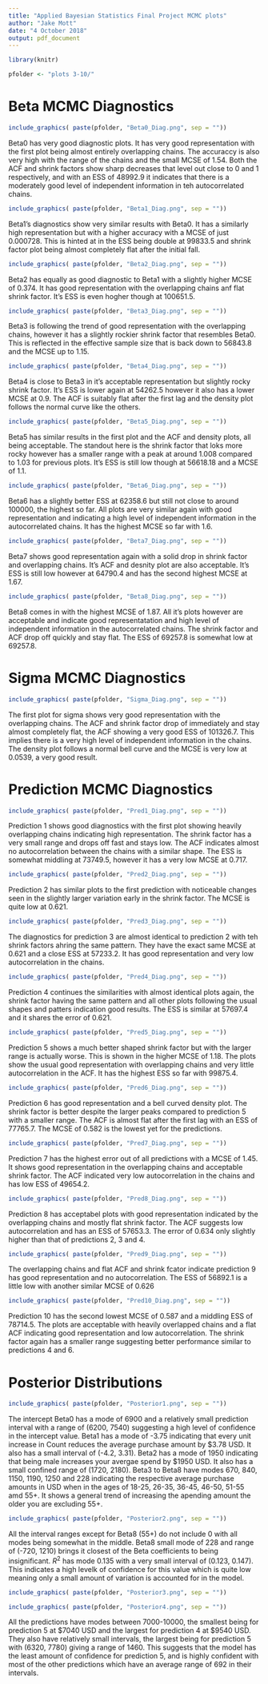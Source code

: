 ---
title: "Applied Bayesian Statistics Final Project MCMC plots"
author: "Jake Mott"
date: "4 October 2018"
output: pdf_document
---

```{r, echo=FALSE, warning=FALSE, message=FALSE}
library(knitr)

pfolder <- "plots 3-10/"
```

# Beta MCMC Diagnostics

```{r, out.width = "400px", echo=FALSE}
include_graphics( paste(pfolder, "Beta0_Diag.png", sep = ""))
```

Beta0 has very good diagnostic plots. It has very good representation with the first plot being almost entirely overlapping chains. The accuraccy is also very high with the range of the chains and the small MCSE of 1.54. Both the ACF and shrink factors show sharp decreases that level out close to 0 and 1 respectively, and with an ESS of 48992.9 it indicates that there is a moderately good level of independent information in teh autocorrelated chains.

```{r, out.width = "400px", echo=FALSE}
include_graphics( paste(pfolder, "Beta1_Diag.png", sep = ""))
```

Beta1's diagnostics show very similar results with Beta0. It has a similarly high representation but with a higher accuracy with a MCSE of just 0.000728. This is hinted at in the ESS being double at 99833.5 and shrink factor plot being almost completely flat after the initial fall.

```{r, out.width = "400px", echo=FALSE}
include_graphics( paste(pfolder, "Beta2_Diag.png", sep = ""))
```

Beta2 has equally as good diagnostic to Beta1 with a slightly higher MCSE of 0.374. It has good representation with the overlapping chains anf flat shrink factor. It's ESS is even hogher though at 100651.5.

```{r, out.width = "400px", echo=FALSE}
include_graphics( paste(pfolder, "Beta3_Diag.png", sep = ""))
```

Beta3 is following the trend of good representation with the overlapping chains, however it has a slightly rockier shrink factor that resembles Beta0. This is reflected in the effective sample size that is back down to 56843.8 and the MCSE up to 1.15.

```{r, out.width = "400px", echo=FALSE}
include_graphics( paste(pfolder, "Beta4_Diag.png", sep = ""))
```

Beta4 is close to Beta3 in it's acceptable representation but slightly rocky shrink factor. It's ESS is lower again at 54262.5 however it also has a lower MCSE at 0.9. The ACF is suitably flat after the first lag and the density plot follows the normal curve like the others.

```{r, out.width = "400px", echo=FALSE}
include_graphics( paste(pfolder, "Beta5_Diag.png", sep = ""))
```

Beta5 has similar results in the first plot and the ACF and density plots, all being acceptable. The standout here is the shrink factor that loks more rocky however has a smaller range with a peak at around 1.008 compared to 1.03 for previous plots. It's ESS is still low though at 56618.18 and a MCSE of 1.1.

```{r, out.width = "400px", echo=FALSE}
include_graphics( paste(pfolder, "Beta6_Diag.png", sep = ""))
```

Beta6 has a slightly better ESS at 62358.6 but still not close to around 100000, the highest so far. All plots are very similar again with good representation and indicating a high level of independent information in the autocorrelated chains. It has the highest MCSE so far with 1.6.

```{r, out.width = "400px", echo=FALSE}
include_graphics( paste(pfolder, "Beta7_Diag.png", sep = ""))
```

Beta7 shows good representation again with a solid drop in shrink factor and overlapping chains. It's ACF and desnity plot are also acceptable. It's ESS is still low however at 64790.4 and has the second highest MCSE at 1.67.

```{r, out.width = "400px", echo=FALSE}
include_graphics( paste(pfolder, "Beta8_Diag.png", sep = ""))
```

Beta8 comes in with the highest MCSE of 1.87. All it's plots however are acceptable and indicate good representatation and high level of independent information in the autocorrelated chains. The shrink factor and ACF drop off quickly and stay flat. The ESS of 69257.8 is somewhat low at 69257.8. 

# Sigma MCMC Diagnostics

```{r, out.width = "400px", echo=FALSE}
include_graphics( paste(pfolder, "Sigma_Diag.png", sep = ""))
```

The first plot for sigma shows very good representation with the overlapping chains. The ACF and shrink factor drop of immediately and stay almost completely flat, the ACF showing a very good ESS of 101326.7. This implies there is a very high level of independent information in the chains. The density plot follows a normal bell curve and the MCSE is very low at 0.0539, a very good result.

# Prediction MCMC Diagnostics 

```{r, out.width = "400px", echo=FALSE}
include_graphics( paste(pfolder, "Pred1_Diag.png", sep = ""))
```

Prediction 1 shows good diagnostics with the first plot showing heavily overlapping chains indicating high representation. The shrink factor has a very small range and drops off fast and stays low. The ACF indicates almost no autocorrelation between the chains with a similar shape. The ESS is somewhat middling at 73749.5, however it has a very low MCSE at 0.717.

```{r, out.width = "400px", echo=FALSE}
include_graphics( paste(pfolder, "Pred2_Diag.png", sep = ""))
```

Prediction 2 has similar plots to the first prediction with noticeable changes seen in the slightly larger variation early in the shrink factor. The MCSE is quite low at 0.621.

```{r, out.width = "400px", echo=FALSE}
include_graphics( paste(pfolder, "Pred3_Diag.png", sep = ""))
```

The diagnostics for prediction 3 are almost identical to prediction 2 with teh shrink factors ahring the same pattern. They have the exact same MCSE at 0.621 and a close ESS at 57233.2. It has good representation and very low autocorrelation in the chains.

```{r, out.width = "400px", echo=FALSE}
include_graphics( paste(pfolder, "Pred4_Diag.png", sep = ""))
```

Prediction 4 continues the similarities with almost identical plots again, the shrink factor having the same pattern and all other plots following the usual shapes and patters indication good results. The ESS is similar at 57697.4 and it shares the error of 0.621.

```{r, out.width = "400px", echo=FALSE}
include_graphics( paste(pfolder, "Pred5_Diag.png", sep = ""))
```

Prediction 5 shows a much better shaped shrink factor but with the larger range is actually worse. This is shown in the higher MCSE of 1.18. The plots show the usual good representation with overlapping chains and very little autocorrelation in the ACF. It has the highest ESS so far with 99875.4.

```{r, out.width = "400px", echo=FALSE}
include_graphics( paste(pfolder, "Pred6_Diag.png", sep = ""))
```

Prediction 6 has good representation and a bell curved density plot. The shrink factor is better despite the larger peaks compared to prediction 5 with a smaller range. The ACF is almost flat after the first lag with an ESS of 77765.7. The MCSE of 0.582 is the lowest yet for the predictions.

```{r, out.width = "400px", echo=FALSE}
include_graphics( paste(pfolder, "Pred7_Diag.png", sep = ""))
```

Prediction 7 has the highest error out of all predictions with a MCSE of 1.45. It shows good representation in the overlapping chains and acceptable shrink factor. The ACF indicated very low autocorrelation in the chains and has low ESS of 49654.2.  

```{r, out.width = "400px", echo=FALSE}
include_graphics( paste(pfolder, "Pred8_Diag.png", sep = ""))
```

Prediction 8 has acceptabel plots with good representation indicated by the overlapping chains and mostly flat shrink factor. The ACF suggests low autocorrelation and has an ESS of 57653.3. The error of 0.634 only slightly higher than that of predictions 2, 3 and 4. 

```{r, out.width = "400px", echo=FALSE}
include_graphics( paste(pfolder, "Pred9_Diag.png", sep = ""))
```

The overlapping chains and flat ACF and shrink fcator indicate prediction 9 has good representation and no autocorrelation. The ESS of 56892.1 is a little low with another similar MCSE of 0.626


```{r, out.width = "400px", echo=FALSE}
include_graphics( paste(pfolder, "Pred10_Diag.png", sep = ""))
```

Prediction 10 has the second lowest MCSE of 0.587 and a middling ESS of 78714.5. The plots are acceptable with heavily overlapped chains and a flat ACF indicating good representation and low autocorrelation. The shrink factor again has a smaller range suggesting better performance similar to predictions 4 and 6.

# Posterior Distributions

```{r, out.width = "400px", echo=FALSE}
include_graphics( paste(pfolder, "Posterior1.png", sep = ""))
```

The intercept Beta0 has a mode of 6900 and a relatively small prediction interval with a range of (6200, 7540) suggesting a high level of confidence in the intercept value. Beta1 has a mode of -3.75 indicating  that every unit increase in Count reduces the average purchase amount by \$3.78 USD. It also has a small interval of (-4.2, 3.31). Beta2 has a mode of 1950 indicating that being male increases your avergae spend by \$1950 USD. It also has a small confined range of (1720, 2180). Beta3 to Beta8 have modes 670, 840, 1150, 1190, 1250 and 228 indicating the respective average purchase amounts in USD when in the ages of 18-25, 26-35, 36-45, 46-50, 51-55 amd 55+. It shows a general trend of increasing the apending amount the older you are excluding 55+.

```{r, out.width = "400px", echo=FALSE}
include_graphics( paste(pfolder, "Posterior2.png", sep = ""))
```

All the interval ranges except for Beta8 (55+) do not include 0 with all modes being somewhat in the middle. Beta8 small mode of 228 and range of (-720, 1210) brings it closest of the Beta coefficients to being insignificant. $R^2$ has mode 0.135 with a very small interval of (0.123, 0.147). This indicates a high levelk of confidence for this value which is quite low meaning only a small amount of variation is accounted for in the model.

```{r, out.width = "400px", echo=FALSE}
include_graphics( paste(pfolder, "Posterior3.png", sep = ""))
```
```{r, out.width = "400px", echo=FALSE}
include_graphics( paste(pfolder, "Posterior4.png", sep = ""))
```

All the predictions have modes between 7000-10000, the smallest being for prediction 5 at \$7040 USD and the largest for prediction 4 at \$9540 USD. They also have relatively small intervals, the largest being for prediction 5 with (6320, 7780) giving a range of 1460. This suggests that the model has the least amount of confidence for prediction 5, and is highly confident with most of the other predictions which have an average range of 692 in their intervals.
